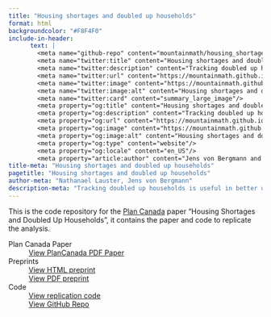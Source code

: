 ```yaml
---
title: "Housing shortages and doubled up households"
format: html
backgroundcolor: "#F8F4F0"
include-in-header: 
      text: |
        <meta name="github-repo" content="mountainmath/housing_shortages_and_doubled_up_households"/>
        <meta name="twitter:title" content="Housing shortages and doubled up households"/>
        <meta name="twitter:description" content="Tracking doubled up households is useful in better understanding housing shortages, as well as benchmarking how much more housing is needed to fix them."/>
        <meta name="twitter:url" content="https://mountainmath.github.io/housing_shortages_and_doubled_up_households/housing_shortages_and_doubled_up_households/"/>
        <meta name="twitter:image" content="https://mountainmath.github.io/housing_shortages_and_doubled_up_households/images/fig-non-mhu-shortfall-rents.png"/>
        <meta name="twitter:image:alt" content="Housing shortages and doubled up households"/>
        <meta name="twitter:card" content="summary_large_image"/>
        <meta property="og:title" content="Housing shortages and doubled up households"/>
        <meta property="og:description" content="Tracking doubled up households is useful in better understanding housing shortages, as well as benchmarking how much more housing is needed to fix them."/>
        <meta property="og:url" content="https://mountainmath.github.io/housing_shortages_and_doubled_up_households/housing_shortages_and_doubled_up_households/"/>
        <meta property="og:image" content="https://mountainmath.github.io/housing_shortages_and_doubled_up_households/images/fig-non-mhu-shortfall-rents.png"/>
        <meta property="og:image:alt" content="Housing shortages and doubled up households"/>
        <meta property="og:type" content="website"/>
        <meta property="og:locale" content="en_US"/>
        <meta property="article:author" content="Jens von Bergmann and Nathan Lauster"/>
title-meta: "Housing shortages and doubled up households"
pagetitle: "Housing shortages and doubled up households"
author-meta: "Nathanael Lauster, Jens von Bergmann"
description-meta: "Tracking doubled up households is useful in better understanding housing shortages, as well as benchmarking how much more housing is needed to fix them."
---
```


This is the code repository for the [Plan Canada](https://www.cip-icu.ca/plan-canada/) paper "Housing Shortages and Doubled Up Households", it contains the paper and code to replicate the analysis.

<dl>
<dt>Plan Canada Paper</dt>
<dd>
<a type="button" href="https://mountainmath.github.io/housing_shortages_and_doubled_up_households/Lauster%20von%20Bergmann_PlanCanada_Winter2024.pdf" class="btn btn-primary">View PlanCanada PDF Paper</a>
</dd>

<dt>Preprints</dt>
<dd>
<a type="button" href="https://mountainmath.github.io/housing_shortages_and_doubled_up_households/housing_shortages_and_doubled_up_households.html" class="btn btn-success">View HTML preprint</a>
</dd>
<dd>
<a type="button" href="https://mountainmath.github.io/housing_shortages_and_doubled_up_households/housing_shortages_and_doubled_up_households.pdf" class="btn btn-success">View PDF preprint</a>
</dd>

<dt>Code</dt>
<dd>
<a type="button" href="https://github.com/mountainMath/housing_shortages_and_doubled_up_households/blob/main/plan_canada_supply.qmd" class="btn btn-info">View replication code</a>
</dd>
<dd>
<a type="button" href="https://github.com/mountainMath/housing_shortages_and_doubled_up_households" class="btn btn-info">View GitHub Repo</a>
</dd>

</dl>
